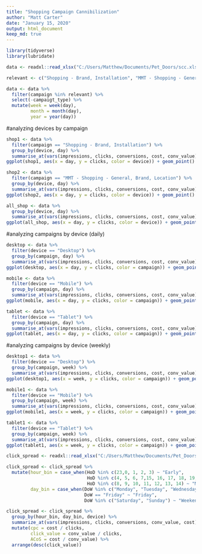 ---
title: "Shopping Campaign Cannibilization"
author: "Matt Carter"
date: "January 15, 2020"
output: html_document
keep_md: true
---
```{r}
library(tidyverse)
library(lubridate)
```

```{r}
data <- readxl::read_xlsx("C:/Users/Matthew/Documents/Pet_Doors/scc.xlsx")

relevant <- c("Shopping - Brand, Installation", "MMT - Shopping - General, Brand, Location")

data <- data %>%
  filter(campaign %in% relevant) %>%
  select(-campaigt_type) %>%
  mutate(week = week(day),
         month = month(day),
         year = year(day))
```

#analyzing devices by campaign
```{r}
shop1 <- data %>%
  filter(campaign == "Shopping - Brand, Installation") %>%
  group_by(device, day) %>%
  summarise_at(vars(impressions, clicks, conversions, cost, conv_value), funs(sum))
ggplot(shop1, aes(x = day, y = clicks, color = device)) + geom_point()  + geom_smooth() + ggtitle("Shopping - Brand, Installation - Clicks")

shop2 <- data %>%
  filter(campaign == "MMT - Shopping - General, Brand, Location") %>%
  group_by(device, day) %>%
  summarise_at(vars(impressions, clicks, conversions, cost, conv_value), funs(sum))
ggplot(shop2, aes(x = day, y = clicks, color = device)) + geom_point()  + geom_smooth()  + ggtitle("MMT - Shopping - General, Brand, Location - Clicks")

all_shop <- data %>%
  group_by(device, day) %>%
  summarise_at(vars(impressions, clicks, conversions, cost, conv_value), funs(sum))
ggplot(all_shop, aes(x = day, y = clicks, color = device)) + geom_point()  + geom_smooth()  + ggtitle("Shopping Campaigns - Clicks")
```

#analyzing campaigns by device (daily)
```{r}
desktop <- data %>%
  filter(device == "Desktop") %>%
  group_by(campaign, day) %>%
  summarise_at(vars(impressions, clicks, conversions, cost, conv_value), funs(sum))
ggplot(desktop, aes(x = day, y = clicks, color = campaign)) + geom_point() + geom_smooth() + ggtitle("Desktop Clicks by Campaign")

mobile <- data %>%
  filter(device == "Mobile") %>%
  group_by(campaign, day) %>%
  summarise_at(vars(impressions, clicks, conversions, cost, conv_value), funs(sum))
ggplot(mobile, aes(x = day, y = clicks, color = campaign)) + geom_point()  + geom_smooth() + ggtitle("Mobile Clicks by Campaign")

tablet <- data %>%
  filter(device == "Tablet") %>%
  group_by(campaign, day) %>%
  summarise_at(vars(impressions, clicks, conversions, cost, conv_value), funs(sum))
ggplot(tablet, aes(x = day, y = clicks, color = campaign)) + geom_point() + geom_smooth() + ggtitle("Tablet Clicks by Campaign")
```
#analyzing campaigns by device (weekly)
```{r}
desktop1 <- data %>%
  filter(device == "Desktop") %>%
  group_by(campaign, week) %>%
  summarise_at(vars(impressions, clicks, conversions, cost, conv_value), funs(sum))
ggplot(desktop1, aes(x = week, y = clicks, color = campaign)) + geom_point() + geom_smooth() + ggtitle("Desktop Clicks by Campaign")

mobile1 <- data %>%
  filter(device == "Mobile") %>%
  group_by(campaign, week) %>%
  summarise_at(vars(impressions, clicks, conversions, cost, conv_value), funs(sum))
ggplot(mobile1, aes(x = week, y = clicks, color = campaign)) + geom_point()  + geom_smooth() + ggtitle("Mobile Clicks by Campaign")

tablet1 <- data %>%
  filter(device == "Tablet") %>%
  group_by(campaign, week) %>%
  summarise_at(vars(impressions, clicks, conversions, cost, conv_value), funs(sum))
ggplot(tablet1, aes(x = week, y = clicks, color = campaign)) + geom_point() + geom_smooth() + ggtitle("Tablet Clicks by Campaign")
```


```{r}
click_spread <- readxl::read_xlsx("C:/Users/Matthew/Documents/Pet_Doors/shopping_click_spread.xlsx")

click_spread <- click_spread %>%
  mutate(hour_bin = case_when(HoD %in% c(23,0, 1, 2, 3) ~ "Early",
                              HoD %in% c(4, 5, 6, 7,15, 16, 17, 18, 19, 20, 21, 22) ~ "Late",
                              HoD %in% c(8, 9, 10, 11, 12, 13, 14) ~ "Midday"),
         day_bin = case_when(DoW %in% c("Monday", "Tuesday", "Wednesday", "Thursday") ~ 'Weekday',
                             DoW == "Friday" ~ "Friday",
                             DoW %in% c("Saturday", "Sunday") ~ "Weekend"))

click_spread <- click_spread %>%
  group_by(hour_bin, day_bin, device) %>%
  summarize_at(vars(impressions, clicks, conversions, conv_value, cost), funs(sum)) %>%
  mutate(cpc = cost / clicks,
         click_value = conv_value / clicks,
         ACoS = cost / conv_value) %>%
  arrange(desc(click_value))
```


